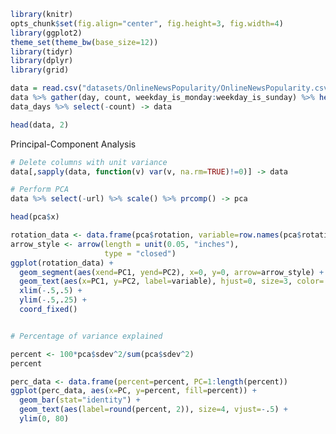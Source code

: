 ```r
library(knitr)
opts_chunk$set(fig.align="center", fig.height=3, fig.width=4)
library(ggplot2)
theme_set(theme_bw(base_size=12))
library(tidyr)
library(dplyr)
library(grid)
```

```r
data = read.csv("datasets/OnlineNewsPopularity/OnlineNewsPopularity.csv", header = TRUE)
data %>% gather(day, count, weekday_is_monday:weekday_is_sunday) %>% head(15) -> data_days
data_days %>% select(-count) -> data

head(data, 2)
```

Principal-Component Analysis

```r

# Delete columns with unit variance
data[,sapply(data, function(v) var(v, na.rm=TRUE)!=0)] -> data

# Perform PCA
data %>% select(-url) %>% scale() %>% prcomp() -> pca

head(pca$x)  

rotation_data <- data.frame(pca$rotation, variable=row.names(pca$rotation))
arrow_style <- arrow(length = unit(0.05, "inches"),
                     type = "closed")
ggplot(rotation_data) + 
  geom_segment(aes(xend=PC1, yend=PC2), x=0, y=0, arrow=arrow_style) + 
  geom_text(aes(x=PC1, y=PC2, label=variable), hjust=0, size=3, color='red') + 
  xlim(-.5,.5) + 
  ylim(-.5,.25) +
  coord_fixed()


# Percentage of variance explained

percent <- 100*pca$sdev^2/sum(pca$sdev^2)
percent

perc_data <- data.frame(percent=percent, PC=1:length(percent))
ggplot(perc_data, aes(x=PC, y=percent, fill=percent)) + 
  geom_bar(stat="identity") + 
  geom_text(aes(label=round(percent, 2)), size=4, vjust=-.5) + 
  ylim(0, 80)
```


